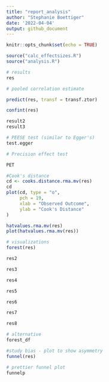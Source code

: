 ```yaml
---
title: "report_analysis"
author: "Stephanie Boettiger"
date: '2022-04-04'
output: github_document
---
```


```r
knitr::opts_chunk$set(echo = TRUE)
```

```r
source("calc_effectsizes.R")
source("analysis.R")
```

```r
# results
res
```

```r
# pooled correlation estimate

predict(res, transf = transf.ztor)
```

```r
confint(res)
```

```r
result2 
result3
```

```r
# PEESE test (similar to Egger's)
test.egger
```

```r
# Precision effect test

PET
```

```r
#Cook's distance 
cd <- cooks.distance.rma.mv(res)
cd
plot(cd, type = "o",
     pch = 19,
     xlab = "Observed Outcome",
     ylab = "Cook's Distance"
) 
```

```r
hatvalues.rma.mv(res)
plot(hatvalues.rma.mv(res))
```

```r
# visualizations
forest(res)
```


```r
res2 
```


```r
res3
```


```r
res4 
```


```r
res5 
```


```r
res6 
```

```r
res7 
```

```r
res8 
```

```r
# alternative
forest_df
```

```r
#study bias - plot to show asymmetry
funnel(res)
```

```r
# prettier funnel plot
funnelp
```

